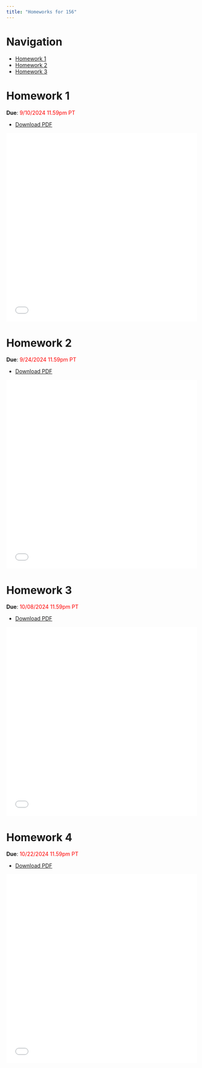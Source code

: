 ```yaml
---
title: "Homeworks for 156"
---
```


# Navigation

- [Homework 1](#homework-1)
- [Homework 2](#homework-2)
- [Homework 3](#homework-3)


# Homework 1

**Due**: <span style="color:red">9/10/2024 11.59pm PT</span>


- [Download PDF](./HW1.pdf)

<embed
	src="./HW1.pdf"
	type="application/pdf"
	width="100%"
	height="500px"
	title="Embedded PDF Viewer"
/>

# Homework 2

**Due**: <span style="color:red">9/24/2024 11.59pm PT</span>


- [Download PDF](./HW2.pdf)

<embed
	src="./HW2.pdf"
	type="application/pdf"
	width="100%"
	height="500px"
	title="Embedded PDF Viewer"
/>

# Homework 3

**Due**: <span style="color:red">10/08/2024 11.59pm PT</span>


- [Download PDF](./HW3.pdf)

<embed
	src="./HW3.pdf"
	type="application/pdf"
	width="100%"
	height="500px"
	title="Embedded PDF Viewer"
/>

# Homework 4

**Due**: <span style="color:red">10/22/2024 11.59pm PT</span>


- [Download PDF](./HW3.pdf)

<embed
	src="./HW4.pdf"
	type="application/pdf"
	width="100%"
	height="500px"
	title="Embedded PDF Viewer"
/>